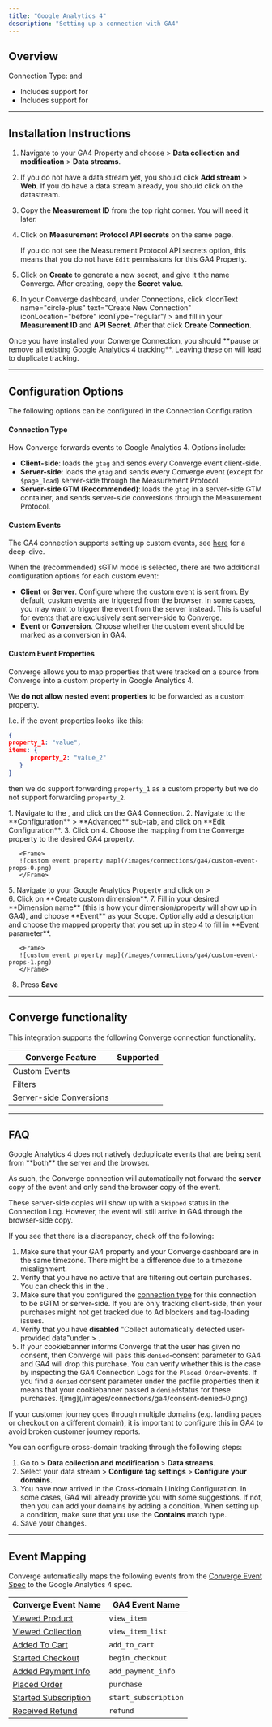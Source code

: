 ```yaml
---
title: "Google Analytics 4"
description: "Setting up a connection with GA4"
---
```



## Overview
Connection Type: <IconText text="Client-side" name="browser" iconType="duotone" iconLocation="after"/>  and <IconText text="Server-side" name="server" iconType="duotone" iconLocation="after"/>

- Includes support for <OutboundLink linkText="Server-side GTM" linkTarget="https://support.google.com/tagmanager/answer/6106009"/> 
- Includes support for <OutboundLink linkText="Consent Mode V2" linkTarget="https://developers.google.com/tag-platform/security/guides/consent?sjid=5329592855679349930-EU&consentmode=advanced#upgrade-consent-v2"/>

---

## Installation Instructions

<AccordionGroup >  
<Accordion icon="list" title="Installation Instructions">

1. Navigate to your GA4 Property and choose <IconText name="gear" text="Admin"/> > **Data collection and modification** > **Data streams**.

2. If you do not have a data stream yet, you should click **Add stream** > **Web**. If you do have a data stream already, you should click on the datastream.
   &nbsp;

3. Copy the **Measurement ID** from the top right corner. You will need it later.
   &nbsp;

4. Click on **Measurement Protocol API secrets** on the same page.

   <Info> If you do not see the Measurement Protocol API secrets option, this means that you do not have `Edit` permissions for this GA4 Property.  </Info>
   

5. Click on **Create** to generate a new secret, and give it the name Converge. After creating, copy the **Secret value**.
   &nbsp;


6. In your Converge dashboard, under Connections, click <IconText name="circle-plus" text="Create New Connection" iconLocation="before" iconType="regular"/ >  and fill in your **Measurement ID** and **API Secret**. After that click **Create Connection**.
   &nbsp;


</Accordion> 
<Warning> Once you have installed your Converge Connection, you should **pause or remove all existing Google Analytics 4 tracking**. Leaving these on will lead to duplicate tracking.  </Warning>
</AccordionGroup>

---

## Configuration Options

The following options can be configured in the Connection Configuration.

#### Connection Type

How Converge forwards events to Google Analytics 4. 
Options include:
- **Client-side**: loads the `gtag` and sends every Converge event client-side.
- **Server-side**: loads the `gtag` and sends every Converge event (except for `$page_load`) server-side through the Measurement Protocol. 
- **Server-side GTM (Recommended)**: loads the `gtag` in a server-side GTM container, and sends server-side conversions through the Measurement Protocol. 

#### Custom Events

The GA4 connection supports setting up custom events, see [here](/connections/custom-events#set-up-custom-events-for-your-connections) for a deep-dive.

When the (recommended) sGTM mode is selected, there are two additional configuration options for each custom event:
- **Client** or **Server**.
   Configure where the custom event is sent from.
   By default, custom events are triggered from the browser.
   In some cases, you may want to trigger the event from the server instead.
   This is useful for events that are exclusively sent server-side to Converge.
- **Event** or **Conversion**.
   Choose whether the custom event should be marked as a conversion in GA4.


#### Custom Event Properties

Converge allows you to map properties that were tracked on a source from Converge into a custom property in Google Analytics 4.

<AccordionGroup>
<Accordion title="Forward a custom event property to GA4">

<Note>

We **do not allow nested event properties** to be forwarded as a custom property. 

<Accordion title="Expand for more information">
  I.e. if the event properties looks like this:

   ```json
   {
   property_1: "value", 
   items: {
         property_2: "value_2"
      }
   }
```

then we do support forwarding `property_1` as a custom property but we do not support forwarding `property_2`.
</Accordion>

</Note>

<Steps>
 <Step title="Set up the forwarding rule in Converge">
    1. Navigate to the <OutboundLink linkText="Connections Tab in Converge" linkTarget="https://app.runconverge.com/-/connections" />, and click on the GA4 Connection.
    2. Navigate to the **Configuration** > **Advanced** sub-tab, and click on **Edit Configuration**.
    3. Click on  <IconText name="plus" text="Add Event Property" /> 
    4. Choose the mapping from the Converge property to the desired GA4 property.

       <Frame>
       ![custom event property map](/images/connections/ga4/custom-event-props-0.png)
       </Frame>
 </Step>
 <Step title="Set up a custom definition in GA4">
   5. Navigate to your Google Analytics Property and click on <IconText name="gear" text="Admin" /> > <br/> <IconText name="shapes" text="Custom definitions" iconType="regular"/>
   6. Click on **Create custom dimension**.
   7. Fill in your desired **Dimension name** (this is how your dimension/property will show up in GA4), and choose **Event** as your Scope. Optionally add a description and choose the mapped property that you set up in step 4 to fill in **Event parameter**.

       <Frame>
       ![custom event property map](/images/connections/ga4/custom-event-props-1.png)
       </Frame>
   8. Press **Save**
 </Step>
</Steps>
</Accordion>
</AccordionGroup>

---

## Converge functionality

This integration supports the following Converge connection functionality.

| Converge Feature        |       Supported       |
| ----------------------- | :-------------------: |
| Custom Events           | <Icon name="check" /> |
| Filters                 | <Icon name="check" /> |
| Server-side Conversions | <Icon name="check" /> |

--- 

## FAQ

<AccordionGroup>
<Accordion title="Why do I see a lot of events with a Skipped status in the Connection Log?">
  Google Analytics 4 does not natively deduplicate events that are being sent from **both** the server and the browser. 
  
  As such, the Converge connection will automatically not forward the **server** copy of the event and only send the browser copy of the event.
  
  These server-side copies will show up with a `Skipped` status in the Connection Log. However, the event will still arrive in GA4 through the browser-side copy.
</Accordion>

<Accordion title="Why do I see a discrepancy between purchases in GA4 and Placed Orders in Converge?">
   If you see that there is a discrepancy, check off the following:
   
   1. Make sure that your GA4 property and your Converge dashboard are in the same timezone. There might be a difference due to a timezone misalignment.
   2. Verify that you have no active <OutboundLink linkText="Filters" linkTarget="/connections/filters"/> that are filtering out certain purchases. You can check this in the <OutboundLink linkText="Connection Logs" linkTarget="/connections/monitoring#connection-logs"/>.
   3. Make sure that you configured the [connection type](#connection-type) for this connection to be sGTM or server-side. If you are only tracking client-side, then your purchases might not get tracked due to Ad blockers and tag-loading issues.
   4. Verify that you have **disabled** "Collect automatically detected user-provided data"under  <IconText name="gear" text="Admin" /> > <IconText name="database" text="Data collection" iconType="regular"/>.
   5. If your cookiebanner informs Converge that the user has given no consent, then Converge will pass this `denied`-consent parameter to GA4 and GA4 will drop this purchase. You can verify whether this is the case by inspecting the GA4 Connection Logs for the `Placed Order`-events. If you find a `denied` consent parameter under the profile properties then it means that your cookiebanner passed a `denied`status for these purchases.
      <Frame>
         ![img](/images/connections/ga4/consent-denied-0.png)
      </Frame>
</Accordion>

<Accordion title="How to configure cross-domain tracking in GA4?">
   If your customer journey goes through multiple domains (e.g. landing pages or checkout on a different domain), it is important to configure this in GA4 to avoid broken customer journey reports.

   You can configure cross-domain tracking through the following steps: 
   1. Go to <IconText name="gear" text="Admin" /> > **Data collection and modification** > **Data streams**.
   2. Select your data stream > **Configure tag settings** > **Configure your domains**.
   3. You have now arrived in the Cross-domain Linking Configuration. In some cases, GA4 will already provide you with some suggestions. If not, then you can add your domains by adding a condition. When setting up a condition, make sure that you use the **Contains** match type.
   4. Save your changes. 
   
</Accordion>

</AccordionGroup>

---

## Event Mapping

Converge automatically maps the following events from the [Converge Event Spec](/sources/converge-spec) to the Google Analytics 4 spec.

| Converge Event Name                                               | GA4 Event Name       |
| ----------------------------------------------------------------- | -------------------- |
| [Viewed Product](/sources/converge-spec#viewed-product)           | `view_item`          |
| [Viewed Collection](/sources/converge-spec#viewed-collection)     | `view_item_list`     |
| [Added To Cart](/sources/converge-spec#added-to-cart)             | `add_to_cart`        |
| [Started Checkout](/sources/converge-spec#started-checkout)       | `begin_checkout`     |
| [Added Payment Info](/sources/converge-spec#added-payment-info)   | `add_payment_info`   |
| [Placed Order](/sources/converge-spec#placed-order)               | `purchase`           |
| [Started Subscription](/sources/converge-spec#start-subscription) | `start_subscription` |
| [Received Refund ](/sources/converge-spec#received-refund)        | `refund`             |

